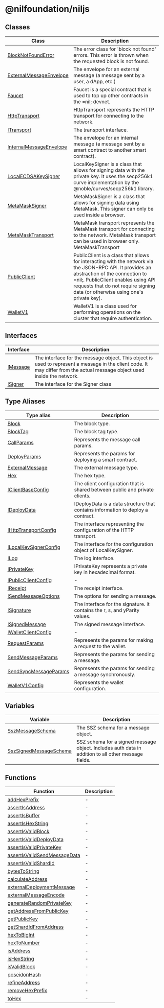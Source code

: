 # @nilfoundation/niljs

## Classes

| Class | Description |
| ------ | ------ |
| [BlockNotFoundError](classes/BlockNotFoundError.mdx) | The error class for 'block not found' errors. This error is thrown when the requested block is not found. |
| [ExternalMessageEnvelope](classes/ExternalMessageEnvelope.mdx) | The envelope for an external message (a message sent by a user, a dApp, etc.) |
| [Faucet](classes/Faucet.mdx) | Faucet is a special contract that is used to top up other contracts in the =nil; devnet. |
| [HttpTransport](classes/HttpTransport.mdx) | HttpTransport represents the HTTP transport for connecting to the network. |
| [ITransport](classes/ITransport.mdx) | The transport interface. |
| [InternalMessageEnvelope](classes/InternalMessageEnvelope.mdx) | The envelope for an internal message (a message sent by a smart contract to another smart contract). |
| [LocalECDSAKeySigner](classes/LocalECDSAKeySigner.mdx) | LocalKeySigner is a class that allows for signing data with the private key. It uses the secp256k1 curve implementation by the @noble/curves/secp256k1 library. |
| [MetaMaskSigner](classes/MetaMaskSigner.mdx) | MetaMaskSigner is a class that allows for signing data using MetaMask. This signer can only be used inside a browser. |
| [MetaMaskTransport](classes/MetaMaskTransport.mdx) | MetaMask transport represents the MetaMask transport for connecting to the network. MetaMask transport can be used in browser only. MetaMaskTransport |
| [PublicClient](classes/PublicClient.mdx) | PublicClient is a class that allows for interacting with the network via the JSON-RPC API. It provides an abstraction of the connection to =nil;. PublicClient enables using API requests that do not require signing data (or otherwise using one's private key). |
| [WalletV1](classes/WalletV1.mdx) | WalletV1 is a class used for performing operations on the cluster that require authentication. |

## Interfaces

| Interface | Description |
| ------ | ------ |
| [IMessage](interfaces/IMessage.mdx) | The interface for the message object. This object is used to represent a message in the client code. It may differ from the actual message object used inside the network. |
| [ISigner](interfaces/ISigner.mdx) | The interface for the Signer class |

## Type Aliases

| Type alias | Description |
| ------ | ------ |
| [Block](type-aliases/Block.mdx) | The block type. |
| [BlockTag](type-aliases/BlockTag.mdx) | The block tag type. |
| [CallParams](type-aliases/CallParams.mdx) | Represents the message call params. |
| [DeployParams](type-aliases/DeployParams.mdx) | Represents the params for deploying a smart contract. |
| [ExternalMessage](type-aliases/ExternalMessage.mdx) | The external message type. |
| [Hex](type-aliases/Hex.mdx) | The hex type. |
| [IClientBaseConfig](type-aliases/IClientBaseConfig.mdx) | The client configuration that is shared between public and private clients. |
| [IDeployData](type-aliases/IDeployData.mdx) | IDeployData is a data structure that contains information to deploy a contract. |
| [IHttpTransportConfig](type-aliases/IHttpTransportConfig.mdx) | The interface representing the configuration of the HTTP transport. |
| [ILocalKeySignerConfig](type-aliases/ILocalKeySignerConfig.mdx) | The interface for the configuration object of LocalKeySigner. |
| [ILog](type-aliases/ILog.mdx) | The log interface. |
| [IPrivateKey](type-aliases/IPrivateKey.mdx) | IPrivateKey represents a private key in hexadecimal format. |
| [IPublicClientConfig](type-aliases/IPublicClientConfig.mdx) | - |
| [IReceipt](type-aliases/IReceipt.mdx) | The receipt interface. |
| [ISendMessageOptions](type-aliases/ISendMessageOptions.mdx) | The options for sending a message. |
| [ISignature](type-aliases/ISignature.mdx) | The interface for the signature. It contains the r, s, and yParity values. |
| [ISignedMessage](type-aliases/ISignedMessage.mdx) | The signed message interface. |
| [IWalletClientConfig](type-aliases/IWalletClientConfig.mdx) | - |
| [RequestParams](type-aliases/RequestParams.mdx) | Represents the params for making a request to the wallet. |
| [SendMessageParams](type-aliases/SendMessageParams.mdx) | Represents the params for sending a message. |
| [SendSyncMessageParams](type-aliases/SendSyncMessageParams.mdx) | Represents the params for sending a message synchronously. |
| [WalletV1Config](type-aliases/WalletV1Config.mdx) | Represents the wallet configuration. |

## Variables

| Variable | Description |
| ------ | ------ |
| [SszMessageSchema](variables/SszMessageSchema.mdx) | The SSZ schema for a message object. |
| [SszSignedMessageSchema](variables/SszSignedMessageSchema.mdx) | SSZ schema for a signed message object. Includes auth data in addition to all other message fields. |

## Functions

| Function | Description |
| ------ | ------ |
| [addHexPrefix](functions/addHexPrefix.mdx) | - |
| [assertIsAddress](functions/assertIsAddress.mdx) | - |
| [assertIsBuffer](functions/assertIsBuffer.mdx) | - |
| [assertIsHexString](functions/assertIsHexString.mdx) | - |
| [assertIsValidBlock](functions/assertIsValidBlock.mdx) | - |
| [assertIsValidDeployData](functions/assertIsValidDeployData.mdx) | - |
| [assertIsValidPrivateKey](functions/assertIsValidPrivateKey.mdx) | - |
| [assertIsValidSendMessageData](functions/assertIsValidSendMessageData.mdx) | - |
| [assertIsValidShardId](functions/assertIsValidShardId.mdx) | - |
| [bytesToString](functions/bytesToString.mdx) | - |
| [calculateAddress](functions/calculateAddress.mdx) | - |
| [externalDeploymentMessage](functions/externalDeploymentMessage.mdx) | - |
| [externalMessageEncode](functions/externalMessageEncode.mdx) | - |
| [generateRandomPrivateKey](functions/generateRandomPrivateKey.mdx) | - |
| [getAddressFromPublicKey](functions/getAddressFromPublicKey.mdx) | - |
| [getPublicKey](functions/getPublicKey.mdx) | - |
| [getShardIdFromAddress](functions/getShardIdFromAddress.mdx) | - |
| [hexToBigInt](functions/hexToBigInt.mdx) | - |
| [hexToNumber](functions/hexToNumber.mdx) | - |
| [isAddress](functions/isAddress.mdx) | - |
| [isHexString](functions/isHexString.mdx) | - |
| [isValidBlock](functions/isValidBlock.mdx) | - |
| [poseidonHash](functions/poseidonHash.mdx) | - |
| [refineAddress](functions/refineAddress.mdx) | - |
| [removeHexPrefix](functions/removeHexPrefix.mdx) | - |
| [toHex](functions/toHex.mdx) | - |
